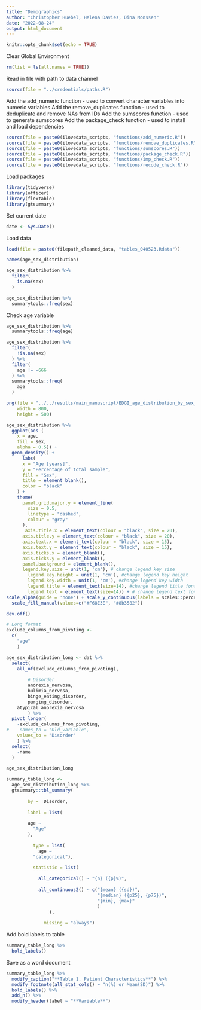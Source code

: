```yaml
---
title: "Demographics"
author: "Christopher Huebel, Helena Davies, Dina Monssen"
date: "2022-08-24"
output: html_document
---
```


```r
knitr::opts_chunk$set(echo = TRUE)
```

Clear Global Environment

```r
rm(list = ls(all.names = TRUE)) 
```

Read in file with path to data channel
```r
source(file = "../credentials/paths.R")
```

Add the add_numeric function - used to convert character variables into numeric variables
Add the remove_duplicates function - used to deduplicate and remove NAs from IDs
Add the sumscores function - used to generate sumscores
Add the package_check function - used to install and load dependencies
```r
source(file = paste0(ilovedata_scripts, "functions/add_numeric.R"))
source(file = paste0(ilovedata_scripts, "functions/remove_duplicates.R"))
source(file = paste0(ilovedata_scripts, "functions/sumscores.R"))
source(file = paste0(ilovedata_scripts, "functions/package_check.R"))
source(file = paste0(ilovedata_scripts, "functions/imp_check.R"))
source(file = paste0(ilovedata_scripts, "functions/recode_check.R"))
```

Load packages

```r
library(tidyverse)
library(officer)
library(flextable)
library(gtsummary)
```

Set current date

```r
date <- Sys.Date()
```

Load data

```r
load(file = paste0(filepath_cleaned_data, "tables_040523.Rdata"))
```


```r
names(age_sex_distribution)
```



```r
age_sex_distribution %>%
  filter(
    is.na(sex)
  )
```

```r
age_sex_distribution %>%
  summarytools::freq(sex)
```

Check age variable
```r
age_sex_distribution %>%
  summarytools::freq(age)
```

```r
age_sex_distribution %>%
  filter(
    !is.na(sex)
  ) %>%
  filter(
    age != -666
  ) %>%
  summarytools::freq(
    age
  )
```

```r
png(file = "../../results/main_manuscript/EDGI_age_distribution_by_sex_for_manuscript_040523.png",
    width = 800,
    height = 500)

age_sex_distribution %>%
  ggplot(aes (
    x = age,
    fill = sex,
    alpha = 0.5)) + 
  geom_density() +
      labs(
      x = "Age [years]",
      y = "Percentage of total sample",
      fill = "Sex",
      title = element_blank(),
      color = "black"
    ) +
    theme(
      panel.grid.major.y = element_line(
        size = 0.5,
        linetype = "dashed",
        colour = "gray"
      ),
       axis.title.x = element_text(colour = "black", size = 20),
      axis.title.y = element_text(colour = "black", size = 20),
      axis.text.x = element_text(colour = "black", size = 15),
      axis.text.y = element_text(colour = "black", size = 15),
      axis.ticks.x = element_blank(),
      axis.ticks.y = element_blank(),
      panel.background = element_blank(),
      legend.key.size = unit(1, 'cm'), # change legend key size
        legend.key.height = unit(1, 'cm'), #change legend key height
        legend.key.width = unit(1, 'cm'), #change legend key width
        legend.title = element_text(size=14), #change legend title font size
        legend.text = element_text(size=14)) + # change legend text font size 
scale_alpha(guide = 'none') + scale_y_continuous(labels = scales::percent) +
  scale_fill_manual(values=c("#F68E3E", "#8b3582"))

dev.off()
```



```r
# Long format
exclude_columns_from_pivoting <-
  c(
    "age"
    )

age_sex_distribution_long <- dat %>%
  select(
    all_of(exclude_columns_from_pivoting),
         
        # Disorder
        anorexia_nervosa,
        bulimia_nervosa,
        binge_eating_disorder,
        purging_disorder,
    atypical_anorexia_nervosa
        ) %>%
  pivot_longer(
    -exclude_columns_from_pivoting,
#    names_to = "Old_variable",
    values_to = "Disorder"
    ) %>%
  select(
    -name
  )

age_sex_distribution_long
```





```r
summary_table_long <-
  age_sex_distribution_long %>%
  gtsummary::tbl_summary(
        
        by =  Disorder,
        
        label = list(

        age ~
          "Age"
        ),
                
          type = list(
            age ~
          "categorical"),

          statistic = list(
                             
            all_categorical() ~ "{n} ({p}%)",
            
            all_continuous2() ~ c("{mean} ({sd})",
                                  "{median} ({p25}, {p75})",
                                  "{min}, {max}"
                                  )
                ), 
              
              missing = "always") 
```

Add bold labels to table
```r
summary_table_long %>% 
  bold_labels() 
```

Save as a word document
```r
summary_table_long %>% 
  modify_caption("**Table 1. Patient Characteristics**") %>%  
  modify_footnote(all_stat_cols() ~ "n(%) or Mean(SD)") %>% 
  bold_labels() %>% 
  add_n() %>% 
  modify_header(label ~ "**Variable**") 
```

